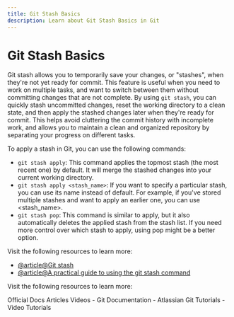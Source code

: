 ```yaml
---
title: Git Stash Basics
description: Learn about Git Stash Basics in Git
---
```


# Git Stash Basics

Git stash allows you to temporarily save your changes, or "stashes", when they're not yet ready for commit. This feature is useful when you need to work on multiple tasks, and want to switch between them without committing changes that are not complete. By using `git stash`, you can quickly stash uncommitted changes, reset the working directory to a clean state, and then apply the stashed changes later when they're ready for commit. This helps avoid cluttering the commit history with incomplete work, and allows you to maintain a clean and organized repository by separating your progress on different tasks.

To apply a stash in Git, you can use the following commands:

- `git stash apply`: This command applies the topmost stash (the most recent one) by default. It will merge the stashed changes into your current working directory.
- `git stash apply <stash_name>`: If you want to specify a particular stash, you can use its name instead of default. For example, if you've stored multiple stashes and want to apply an earlier one, you can use <stash_name>.
- `git stash pop`: This command is similar to apply, but it also automatically deletes the applied stash from the stash list. If you need more control over which stash to apply, using pop might be a better option.

Visit the following resources to learn more:

- [@article@Git stash](https://www.atlassian.com/git/tutorials/saving-changes/git-stash)
- [@article@A practical guide to using the git stash command](https://opensource.com/article/21/4/git-stash)

Visit the following resources to learn more:

<Tabs defaultValue="official">
<TabsList>
<TabsTrigger value="official">Official Docs</TabsTrigger>
<TabsTrigger value="article">Articles</TabsTrigger>
<TabsTrigger value="video">Videos</TabsTrigger>
</TabsList>

<TabsContent value="official">
- <Link href="https://git-scm.com/docs">Git Documentation</Link>
</TabsContent>
<TabsContent value="article">
- <Link href="https://www.atlassian.com/git/tutorials">Atlassian Git Tutorials</Link>
</TabsContent>
<TabsContent value="video">
- <Link href="https://www.youtube.com/results?search_query=git+git-stash-basics+tutorial">Video Tutorials</Link>
</TabsContent>
</Tabs>

<Outlet path="4-git-advanced/tools/git-stash-basics" />
